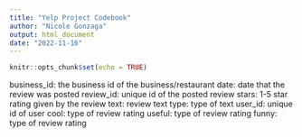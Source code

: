 ```yaml
---
title: "Yelp Project Codebook"
author: "Nicole Gonzaga"
output: html_document
date: "2022-11-16"
---
```


```r
knitr::opts_chunk$set(echo = TRUE)
```

business_id: the business id of the business/restaurant
date: date that the review was posted
review_id: unique id of the posted review
stars: 1-5 star rating given by the review
text: review text
type: type of text
user_id: unique id of user
cool: type of review rating
useful: type of review rating
funny: type of review rating